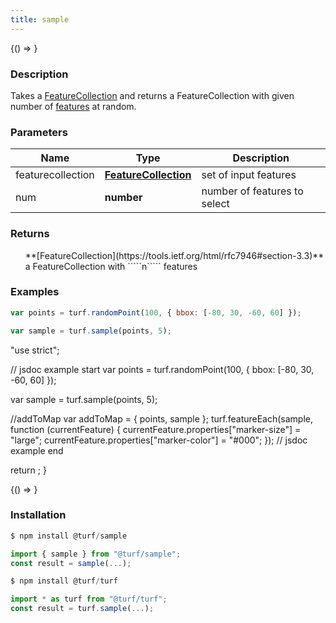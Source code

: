 ```yaml
---
title: sample
---
```



<!-- Expose turf as global var for experimenting in the browser console -->

<BrowserOnly>{() => <WindowTurfGlobal turf={turf} />}</BrowserOnly>

### Description

Takes a [FeatureCollection](https://tools.ietf.org/html/rfc7946#section-3.3) and returns a FeatureCollection with given number of [features](https://tools.ietf.org/html/rfc7946#section-3.2) at random.

### Parameters

| Name              | Type                                                                     | Description                  |
| ----------------- | ------------------------------------------------------------------------ | ---------------------------- |
| featurecollection | **[FeatureCollection](https://tools.ietf.org/html/rfc7946#section-3.3)** | set of input features        |
| num               | **number**                                                               | number of features to select |

### Returns

<ul>
  **[FeatureCollection](https://tools.ietf.org/html/rfc7946#section-3.3)** a FeatureCollection with `````n````` features

</ul>

### Examples

```javascript
var points = turf.randomPoint(100, { bbox: [-80, 30, -60, 60] });

var sample = turf.sample(points, 5);
```

  "use strict";

  // jsdoc example start
  var points = turf.randomPoint(100, { bbox: [-80, 30, -60, 60] });

  var sample = turf.sample(points, 5);

  //addToMap
  var addToMap = { points, sample };
  turf.featureEach(sample, function (currentFeature) {
    currentFeature.properties["marker-size"] = "large";
    currentFeature.properties["marker-color"] = "#000";
  });
  // jsdoc example end

  return <ExampleMap addToMap={addToMap} />;
}

<!-- prettier-ignore -->
<BrowserOnly>{() => <Map0 />}</BrowserOnly>

### Installation

```javascript
$ npm install @turf/sample

import { sample } from "@turf/sample";
const result = sample(...);
```

```javascript
$ npm install @turf/turf

import * as turf from "@turf/turf";
const result = turf.sample(...);
```
